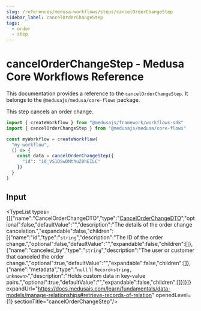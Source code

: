 ```yaml
---
slug: /references/medusa-workflows/steps/cancelOrderChangeStep
sidebar_label: cancelOrderChangeStep
tags:
  - order
  - step
---
```



# cancelOrderChangeStep - Medusa Core Workflows Reference

This documentation provides a reference to the `cancelOrderChangeStep`. It belongs to the `@medusajs/medusa/core-flows` package.

This step cancels an order change.

```ts title="src/workflows/my-workflow.ts"
import { createWorkflow } from "@medusajs/framework/workflows-sdk"
import { cancelOrderChangeStep } from "@medusajs/medusa/core-flows"

const myWorkflow = createWorkflow(
  "my-workflow",
  () => {
    const data = cancelOrderChangeStep({
      "id": "id_VS1DSwDMthuZ0hEILC"
    })
  }
)
```
  

## Input

<TypeList types={[{"name":"CancelOrderChangeDTO","type":"[CancelOrderChangeDTO](../../../../../order/interfaces/order.CancelOrderChangeDTO/page.mdx)","optional":false,"defaultValue":"","description":"The details of the order change cancelation.","expandable":false,"children":[{"name":"id","type":"`string`","description":"The ID of the order change.","optional":false,"defaultValue":"","expandable":false,"children":[]},{"name":"canceled_by","type":"`string`","description":"The user or customer that canceled the order change.","optional":true,"defaultValue":"","expandable":false,"children":[]},{"name":"metadata","type":"`null` \\| `Record<string, unknown>`","description":"Holds custom data in key-value pairs.","optional":true,"defaultValue":"","expandable":false,"children":[]}]}]} expandUrl="https://docs.medusajs.com/learn/fundamentals/data-models/manage-relationships#retrieve-records-of-relation" openedLevel={1} sectionTitle="cancelOrderChangeStep"/>

